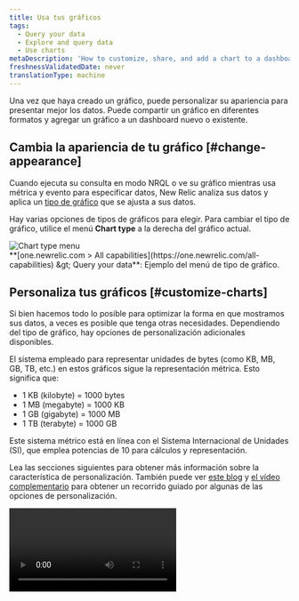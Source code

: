 ```yaml
---
title: Usa tus gráficos
tags:
  - Query your data
  - Explore and query data
  - Use charts
metaDescription: 'How to customize, share, and add a chart to a dashboard in New Relic'
freshnessValidatedDate: never
translationType: machine
---
```


Una vez que haya creado un gráfico, puede personalizar su apariencia para presentar mejor los datos. Puede compartir un gráfico en diferentes formatos y agregar un gráfico a un dashboard nuevo o existente.

## Cambia la apariencia de tu gráfico [#change-appearance]

Cuando ejecuta su consulta en modo NRQL o ve su gráfico mientras usa métrica y evento para especificar datos, New Relic analiza sus datos y aplica un [tipo de gráfico](/docs/insights/use-insights-ui/manage-dashboards/insights-chart-types) que se ajusta a sus datos.

Hay varias opciones de tipos de gráficos para elegir. Para cambiar el tipo de gráfico, utilice el menú <DNT>**Chart type**</DNT> a la derecha del gráfico actual.

<img title="Chart type menu" alt="Chart type menu" src="/images/queries-nrql_screenshot-full_chart-type.webp" />

<figcaption>
  <DNT>**[one.newrelic.com &gt; All capabilities](https://one.newrelic.com/all-capabilities) &amp;gt; Query your data**</DNT>: Ejemplo del menú de tipo de gráfico.
</figcaption>

## Personaliza tus gráficos [#customize-charts]

Si bien hacemos todo lo posible para optimizar la forma en que mostramos sus datos, a veces es posible que tenga otras necesidades. Dependiendo del tipo de gráfico, hay opciones de personalización adicionales disponibles.

<Callout variant="important">
  El sistema empleado para representar unidades de bytes (como KB, MB, GB, TB, etc.) en estos gráficos sigue la representación métrica. Esto significa que:

  * 1 KB (kilobyte) = 1000 bytes
  * 1 MB (megabyte) = 1000 KB
  * 1 GB (gigabyte) = 1000 MB
  * 1 TB (terabyte) = 1000 GB

  Este sistema métrico está en línea con el Sistema Internacional de Unidades (SI), que emplea potencias de 10 para cálculos y representación.
</Callout>

Lea las secciones siguientes para obtener más información sobre la característica de personalización. También puede ver [este blog](https://newrelic.com/blog/how-to-relic/dashboard-chart-customizations) y [el vídeo complementario](https://www.youtube.com/watch?v=LA2jM_asl94) para obtener un recorrido guiado por algunas de las opciones de personalización.

<Video id="LA2jM_asl94" type="youtube" />

<CollapserGroup>
  <Collapser id="custom-date-time" title="Formatear fecha y hora">
    Personalice el formato de fecha y hora para mesas y vallas publicitarias. Tiene la flexibilidad de dejarlo como está o modificar el formato para adaptarlo a sus necesidades. Elija entre las siguientes opciones:

    * <DNT>**Numeric**</DNT>: Conserva la timestamp como valores numéricos.
    * <DNT>**Date**</DNT>: Muestra fechas en un formato estándar.
    * <DNT>**Duration**</DNT>: Muestra el lapso de tiempo entre la timestamp y el momento presente.
    * <DNT>**Time to Now**</DNT>: Indica el tiempo transcurrido desde la timestamp.

    Seleccione el formato más adecuado para cada tipo de datos para cerciorar de que se presente en un formato legible por humanos.

    Si los datos son una timestamp, puedes elegir cómo representar la fecha y la hora:

    <img title="Data format" alt="Data format" src="/images/queries-nrql_screenshot-full_custom-chart-timestamp.webp" />

    <figcaption>
      Vaya a <DNT>**[one.newrelic.com &gt; All capabilities](https://one.newrelic.com/all-capabilities) &amp;gt; Query your data**</DNT>. Este es un ejemplo de una consulta para representar la fecha y la hora.
    </figcaption>

    <img title="Data format: select a format" alt="Data format: select a format" src="/images/queries-nrql_screenshot-full_custom-chart-date-format.webp" />

    <figcaption>
      Vaya a <DNT>**[one.newrelic.com &gt; All capabilities](https://one.newrelic.com/all-capabilities) &amp;gt; Query your data**</DNT>. Este es un ejemplo de una consulta para seleccionar un formato de datos.
    </figcaption>

    Para los números, seleccione si desea que los formateemos automáticamente o elija la cantidad de decimales que desea ver.

    <img title="Data format: Auto-format" alt="Data format: Auto-format" src="/images/queries-nrql_screenshot-full_custom-chart-decimals.webp" />

    <figcaption>
      <DNT>**[one.newrelic.com &gt; All capabilities](https://one.newrelic.com/all-capabilities) &amp;gt; Query your data**</DNT>: Este es un ejemplo de una consulta y cómo seleccionar la opción <DNT>**auto-format**</DNT> .
    </figcaption>
  </Collapser>

  <Collapser id="customize-y-axis" title="Personaliza el eje Y">
    En gráficos de líneas y gráficos de áreas, puede ajustar el eje Y para mostrar los datos dentro de ciertos valores estableciendo un valor mínimo y máximo para el eje.

    Si no se selecciona ninguna opción de personalización, [el panel](/docs/query-your-data/explore-query-data/dashboards/introduction-dashboards) muestra automáticamente el eje Y completo desde 0 hasta el valor superior más un margen.

    Para gráficos de líneas, gráficos de áreas e histograma, puede habilitar o deshabilitar la leyenda.

    <img title="Query your data: Legend" alt="Query your data: Legend" src="/images/queries-nrql_screenshot-full_custom-chart-legend.webp" />

    <figcaption>
      <DNT>**[one.newrelic.com &gt; All capabilities](https://one.newrelic.com/all-capabilities) &amp;gt; Query your data**</DNT>: Este es un ejemplo de una consulta y cómo habilitar la opción <DNT>**Legend**</DNT> .
    </figcaption>
  </Collapser>

  <Collapser id="bar-charts-pie-charts-tables" title="Gráfico de barras, gráficos circulares y tablas">
    Si el número de [facetas](/docs/query-your-data/explore-query-data/dashboards/filter-new-relic-one-dashboards-facets) de una consulta es superior a 5000 para gráficos de barras, gráficos circulares o tablas, la faceta <DNT>**Other groups**</DNT> agrega el resto de las facetas. Esta personalización le permite tener la opción <DNT>**Other groups**</DNT> visible o no.

    <img title="Query your data: Other groups" alt="Query your data: Other groups" src="/images/queries-nrql_screenshot-full_custom-chart-others.webp" />

    <figcaption>
      <DNT>**[one.newrelic.com &gt; All capabilities](https://one.newrelic.com/all-capabilities) &amp;gt; Query your data**</DNT>: Este es un ejemplo de una consulta y cómo seleccionar la opción <DNT>**Other groups**</DNT> .
    </figcaption>
  </Collapser>

  <Collapser id="dash-color" title="Personalización del color">
    Puede personalizar el color de sus gráficos por serie en área, barra, línea, circular y gráfico de barras apiladas.

    Para personalizar el color por serie:

    1. Ejecute su consulta.

    2. Abra el menú Colores en la configuración del gráfico.

    3. Seleccione el signo más <Icon name="fe-plus" /> icono.

    4. Seleccione la serie a la que desea cambiar el color.

    5. Seleccione el color deseado.

       <img title="Change the color of a series" alt="Change the color of a series" src="/images/dashboards_screenshot-crop_dashboard-chart-color.webp" />

       <figcaption>
         <DNT>**Query builder**</DNT>: Este es un ejemplo de cómo configurar la serie del Servicio de inicio de sesión en un color diferente.
       </figcaption>
  </Collapser>

  <Collapser id="dash-units" title="Personalización de unidades">
    Puedes personalizar la unidad en tu eje Y y en cada una de tus series. Está disponible en área, línea y gráfico de barras apiladas.

    Para personalizar la unidad en su eje Y:

    1. Ejecute una consulta de serie temporal.

    2. Abra el menú de unidades en la UI de personalizaciones.

    3. Emplee el signo más <Icon name="fe-plus" /> Icono para agregar una personalización por serial.

    4. Selecciona la serie que necesita otra unidad.

    5. Seleccione la unidad.

       <img title="Customize your unit on your Y axis" alt="Customize your unit on your Y axis" src="/images/dashboards_screenshot-crop_customize-chart-units.webp" />

       <figcaption>
         <DNT>**Query builder**</DNT>: Este es un ejemplo de cómo personalizar su unidad en su eje Y.
       </figcaption>
  </Collapser>

  <Collapser id="dash-null" title="Opciones de visualización de valores nulos">
    Los gráficos de series temporales a veces parecen rotos cuando hay un cero en el atributo de evento que se consulta. Sin embargo, es posible que un valor nulo no siempre represente la situación correctamente.

    Puede elegir una opción para mostrar valores nulos para que sus gráficos de series temporales sean más fáciles de entender. Incluyen:

    * Dejar como nulo (predeterminado): los valores nulos se muestran como espacios en el gráfico, lo que puede dar como resultado líneas desconectadas. Es posible que desee utilizar esta opción si es importante encontrar lagunas en los informes o cuando no tiene sentido conectar una línea continua.

    * Elimine el valor: los puntos nulos no existirán en el gráfico. Por ejemplo, un gráfico que muestra un punto de datos por hora en un día mostraría menos de 24 puntos.

    * Conservar el último valor: los valores nulos mantendrán el valor del período anterior. Por ejemplo, si un gráfico informa las ventas acumuladas cada hora, pero le faltan datos de una hora, la hora faltante reflejaría la misma cantidad de ventas que la hora anterior.

    * Transforme el valor a cero: los datos faltantes aparecen como cero. Esta opción podría resultar útil cuando la falta de datos significa que no hay ninguna transacción, recuento o uso significativo.

      <img title="Null value chart options" alt="Null value chart options" src="/images/dashboards_screenshot-crop_null-values.webp" />

      <figcaption>
        Puede elegir entre cuatro formas de mostrar valores nulos en sus gráficos.
      </figcaption>

      Para personalizar cómo aparecen sus valores nulos:

      1. Ejecute una consulta de serie temporal o edite un gráfico existente.

      2. Abra el menú <DNT>**Null values**</DNT> en la configuración del gráfico.

      3. Seleccione la opción <DNT>**Null values**</DNT> para aplicar.

      4. Si desea emplear diferentes opciones para cada serial, seleccione la <Icon name="fe-plus" /> icono al lado de <DNT>**Null values per series**</DNT> para configurarlos.

         <img title="Change the null value display option" alt="Change the null value display option" src="/images/dashboards_screenshot-crop_choose-null-values.webp" />

      <figcaption>
        <DNT>**[one.newrelic.com &gt; All capabilities](https://one.newrelic.com/all-capabilities) &amp;gt; [Query your data](https://one.newrelic.com/data-exploration/query-builder)**</DNT>: Este es un ejemplo de una consulta y cómo seleccionar una opción de visualización de valor nulo.
      </figcaption>
  </Collapser>

  <Collapser id="thresholds" title="Umbrales">
    Umbrales son señales visuales que agregan contexto a sus gráficos y tablas, haciendo que la interpretación de los datos sea más clara. Así es como pueden mejorar sus visualizaciones:

    * Líneas límite: Establecer valores mínimos y máximos aceptables en gráficos de series temporales.

    * Regiones coloreadas: sombree áreas entre umbrales para identificar visualmente rangos operativos normales o resaltar zonas críticas.

    * Coloración de celda condicional: aplique códigos de color a las celdas de la tabla según sus valores, revelando instantáneamente el valor atípico o las tendencias de los datos.

      <Video type="wistia" id="ikpu24sqjr" />

    * En gráficos de series de tiempo:

      1. Edite el gráfico y expanda el menú <DNT>**Thresholds**</DNT> .

      2. Seleccione <DNT>**+**</DNT> para agregar un umbral e ingrese un <DNT>**Name**</DNT>.

      3. Introduzca valores para <DNT>**From**</DNT> y <DNT>**To**</DNT>. Si desea crear una sola línea, ingrese el mismo número para ambos campos.

      4. Seleccione un nivel de gravedad. Esto determina el color de la línea o región.

         <img title="Configure chart thresholds in time series charts" alt="Screenshot of how to configure thresholds in a time series chart" src="/images/charts_screenshot-full_chart-threshold-time-series.webp" />

    * En tablas:

      1. Edite el gráfico y expanda el menú <DNT>**Thresholds**</DNT> .

      2. Seleccione <DNT>**+**</DNT> para agregar un umbral y seleccione un <DNT>**Column**</DNT>.

      3. Introduzca valores para <DNT>**From**</DNT> y <DNT>**To**</DNT>. Para establecer un límite superior, deje el campo <DNT>**From**</DNT> vacío. Para establecer un límite inferior, deje el campo <DNT>**To**</DNT> vacío.

         <img title="Configure chart thresholds in tables" alt="Screenshot of how to configure thresholds in a table" src="/images/charts_screenshot-full_chart-threshold-table.webp" />
  </Collapser>
</CollapserGroup>

<Callout variant="tip">
  Para obtener más opciones de personalización, consulte [Personalizar su panel](/docs/query-your-data/explore-query-data/dashboards/manage-your-dashboard#dash-manage).
</Callout>

### Característica más específica del gráfico [#more-types]

Para obtener más características específicas del tipo de gráfico, consulte [Tipos de gráficos](/docs/insights/use-insights-ui/manage-dashboards/chart-types/).

## Opciones para compartir y ver gráficos [#share-charts]

La mayoría de los gráficos tienen varias opciones, incluida la opción de incrustar gráficos, obtener un gráfico como imagen y agregar un gráfico a un dashboard. Ver [Importar, exportar, agregar y compartir paneles y gráficos](/docs/query-your-data/explore-query-data/dashboards/dashboards-charts-import-export-data/)

## Utilice una biblioteca de gráficos de código abierto [#victory-charts]

Puedes emplear [Nerdpacks](/docs/new-relic-solutions/build-nr-ui/nerdpack-file-structure/) para crear tus propias visualizaciones personalizadas. También nos asociamos con Formidable para que puedas usar una biblioteca de gráficos de código abierto y agregar rápidamente &amp;quot;gráficos de victoria&amp;quot; únicos a tu panel de control. Para obtener más información sobre estos [Nerdpacks de visualización personalizados](/docs/new-relic-solutions/tutorials/customize-nerdpacks), mire este breve video (aprox. 4 minutos).

<Video id="WgHPo1lyf0Q" type="youtube" />